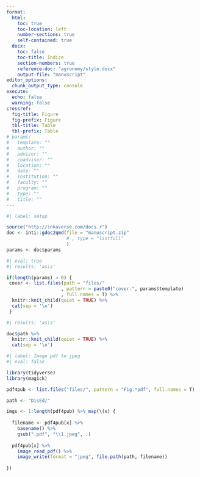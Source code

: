 ```yaml
---
format:
  html:
    toc: true
    toc-location: left
    number-sections: true
    self-contained: true
  docx:
    toc: false
    toc-title: Indice
    section-numbers: true
    reference-doc: "agronomy/style.docx"
    output-file: "manuscript"
editor_options: 
  chunk_output_type: console
execute:
  echo: false
  warning: false
crossref:
  fig-title: Figure
  fig-prefix: Figure
  tbl-title: Table
  tbl-prefix: Table
# params:
#   template: ""
#   author: ""
#   advisor: ""
#   coadvisor: ""
#   location: ""
#   date: ""
#   institution: ""
#   faculty: ""
#   program: ""
#   type: ""
#   title: ""
---
```


```r
#| label: setup

source("http://inkaverse.com/docs.r")
doc <- inti::gdoc2qmd(file = "manuscript.zip"
                      # , type = "listfull"
                      )
params <- doc$params
```

```r
#| eval: true
#| results: 'asis'

if(length(params) > 0) {
 cover <- list.files(path = "files/"
                    , pattern = paste0("cover-", params$template)
                    , full.names = T) %>% 
  knitr::knit_child(quiet = TRUE) %>% 
  cat(sep = '\n')
 }
```

```r
#| results: 'asis'

doc$path %>% 
  knitr::knit_child(quiet = TRUE) %>% 
  cat(sep = '\n')
```


```r
#| label: Image pdf to jpeg
#| eval: false

library(tidyverse)
library(magick)

pdf4pub <- list.files("files/", pattern = "Fig.*pdf", full.names = T) 

path <- "DisEd/"

imgs <- 1:length(pdf4pub) %>% map(\(x) {
  
  filename <- pdf4pub[x] %>% 
    basename() %>% 
    gsub(".pdf", "\\1.jpeg", .) 
  
  pdf4pub[x] %>% 
    image_read_pdf() %>% 
    image_write(format = "jpeg", file.path(path, filename))
  
})
```


